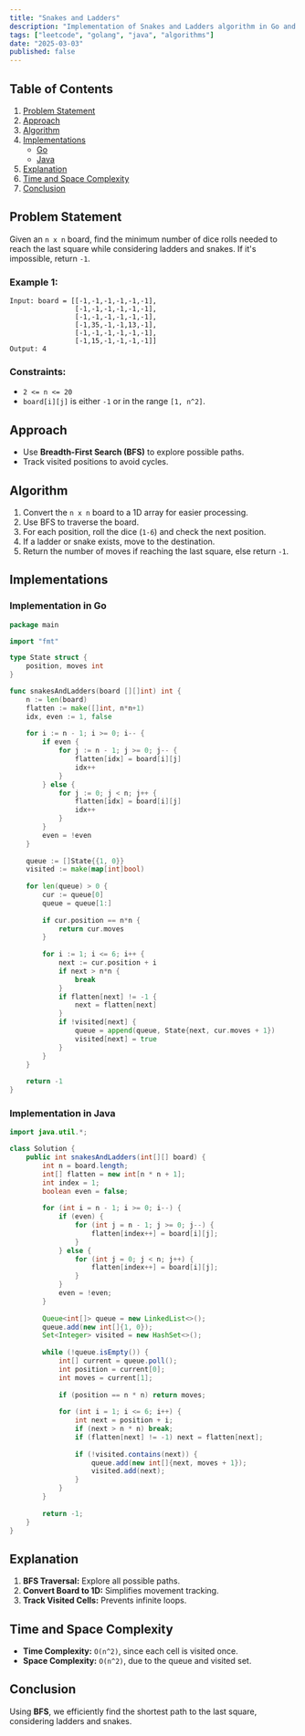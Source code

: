 ```yaml
---
title: "Snakes and Ladders"
description: "Implementation of Snakes and Ladders algorithm in Go and Java."
tags: ["leetcode", "golang", "java", "algorithms"]
date: "2025-03-03"
published: false
---
```


## Table of Contents

1. [Problem Statement](#problem-statement)
2. [Approach](#approach)
3. [Algorithm](#algorithm)
4. [Implementations](#implementations)
   - [Go](#implementation-in-go)
   - [Java](#implementation-in-java)
5. [Explanation](#explanation)
6. [Time and Space Complexity](#time-and-space-complexity)
7. [Conclusion](#conclusion)

## Problem Statement

Given an `n x n` board, find the minimum number of dice rolls needed to reach the last square while considering ladders and snakes. If it's impossible, return `-1`.

### Example 1:

```
Input: board = [[-1,-1,-1,-1,-1,-1],
                [-1,-1,-1,-1,-1,-1],
                [-1,-1,-1,-1,-1,-1],
                [-1,35,-1,-1,13,-1],
                [-1,-1,-1,-1,-1,-1],
                [-1,15,-1,-1,-1,-1]]
Output: 4
```

### Constraints:

- `2 <= n <= 20`
- `board[i][j]` is either `-1` or in the range `[1, n^2]`.

## Approach

- Use **Breadth-First Search (BFS)** to explore possible paths.
- Track visited positions to avoid cycles.

## Algorithm

1. Convert the `n x n` board to a 1D array for easier processing.
2. Use BFS to traverse the board.
3. For each position, roll the dice (`1-6`) and check the next position.
4. If a ladder or snake exists, move to the destination.
5. Return the number of moves if reaching the last square, else return `-1`.

## Implementations

### Implementation in Go

```go
package main

import "fmt"

type State struct {
    position, moves int
}

func snakesAndLadders(board [][]int) int {
    n := len(board)
    flatten := make([]int, n*n+1)
    idx, even := 1, false
    
    for i := n - 1; i >= 0; i-- {
        if even {
            for j := n - 1; j >= 0; j-- {
                flatten[idx] = board[i][j]
                idx++
            }
        } else {
            for j := 0; j < n; j++ {
                flatten[idx] = board[i][j]
                idx++
            }
        }
        even = !even
    }
    
    queue := []State{{1, 0}}
    visited := make(map[int]bool)
    
    for len(queue) > 0 {
        cur := queue[0]
        queue = queue[1:]
        
        if cur.position == n*n {
            return cur.moves
        }
        
        for i := 1; i <= 6; i++ {
            next := cur.position + i
            if next > n*n {
                break
            }
            if flatten[next] != -1 {
                next = flatten[next]
            }
            if !visited[next] {
                queue = append(queue, State{next, cur.moves + 1})
                visited[next] = true
            }
        }
    }
    
    return -1
}
```

### Implementation in Java

```java
import java.util.*;

class Solution {
    public int snakesAndLadders(int[][] board) {
        int n = board.length;
        int[] flatten = new int[n * n + 1];
        int index = 1;
        boolean even = false;
        
        for (int i = n - 1; i >= 0; i--) {
            if (even) {
                for (int j = n - 1; j >= 0; j--) {
                    flatten[index++] = board[i][j];
                }
            } else {
                for (int j = 0; j < n; j++) {
                    flatten[index++] = board[i][j];
                }
            }
            even = !even;
        }
        
        Queue<int[]> queue = new LinkedList<>();
        queue.add(new int[]{1, 0});
        Set<Integer> visited = new HashSet<>();
        
        while (!queue.isEmpty()) {
            int[] current = queue.poll();
            int position = current[0];
            int moves = current[1];
            
            if (position == n * n) return moves;
            
            for (int i = 1; i <= 6; i++) {
                int next = position + i;
                if (next > n * n) break;
                if (flatten[next] != -1) next = flatten[next];
                
                if (!visited.contains(next)) {
                    queue.add(new int[]{next, moves + 1});
                    visited.add(next);
                }
            }
        }
        
        return -1;
    }
}
```

## Explanation

1. **BFS Traversal:** Explore all possible paths.
2. **Convert Board to 1D:** Simplifies movement tracking.
3. **Track Visited Cells:** Prevents infinite loops.

## Time and Space Complexity

- **Time Complexity:** `O(n^2)`, since each cell is visited once.
- **Space Complexity:** `O(n^2)`, due to the queue and visited set.

## Conclusion

Using **BFS**, we efficiently find the shortest path to the last square, considering ladders and snakes.
